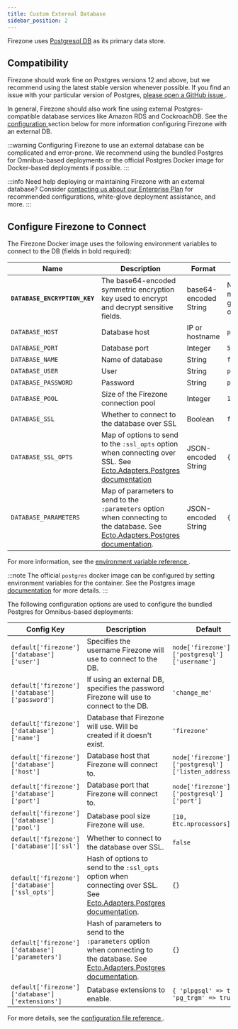 ```yaml
---
title: Custom External Database
sidebar_position: 2
---
```


Firezone uses [Postgresql DB](https://postgresql.org) as its primary data store.

## Compatibility

Firezone should work fine on Postgres versions 12 and above, but we recommend
using the latest stable version whenever possible. If you find an issue with
your particular version of Postgres, [please open a GitHub issue
](https://github.com/firezone/firezone/issues).

In general, Firezone should also work fine using external Postgres-compatible
database services like Amazon RDS and CockroachDB. See the [configuration
](#configure-firezone-to-connect) section below for more information configuring
Firezone with an external DB.

:::warning
Configuring Firezone to use an external database can be complicated and
error-prone. We recommend using the bundled Postgres for Omnibus-based
deployments or the official Postgres Docker image for Docker-based deployments
if possible.
:::

:::info
Need help deploying or maintaining Firezone with an external database? Consider
[contacting us about our Enterprise Plan](https://firezone.dev/contact/sales) for
recommended configurations, white-glove deployment assistance, and more.
:::

## Configure Firezone to Connect

<Tabs>
  <TabItem value="docker" label="Docker" default>

The Firezone Docker image uses the following environment
variables to connect to the DB (fields in bold required):

| Name                          | Description                                                                                                                                                                                                           | Format                | Default                              |
| ---                           | ---                                                                                                                                                                                                                   | ---                   | ---                                  |
| **`DATABASE_ENCRYPTION_KEY`** | The base64-encoded symmetric encryption key used to encrypt and decrypt sensitive fields.                                                                                                                             | base64-encoded String | None -- must be generated on install |
| `DATABASE_HOST`               | Database host                                                                                                                                                                                                         | IP or hostname        | `postgres`                           |
| `DATABASE_PORT`               | Database port                                                                                                                                                                                                         | Integer               | `5432`                               |
| `DATABASE_NAME`               | Name of database                                                                                                                                                                                                      | String                | `firezone`                           |
| `DATABASE_USER`               | User                                                                                                                                                                                                                  | String                | `postgres`                           |
| `DATABASE_PASSWORD`           | Password                                                                                                                                                                                                              | String                | `postgres`                           |
| `DATABASE_POOL`               | Size of the Firezone connection pool                                                                                                                                                                                  | Integer               | `10`                                 |
| `DATABASE_SSL`                | Whether to connect to the database over SSL                                                                                                                                                                           | Boolean               | `false`                              |
| `DATABASE_SSL_OPTS`           | Map of options to send to the `:ssl_opts` option when connecting over SSL. See [Ecto.Adapters.Postgres documentation](https://hexdocs.pm/ecto_sql/Ecto.Adapters.Postgres.html#module-connection-options)              | JSON-encoded String   | `{}`                                 |
| `DATABASE_PARAMETERS`         | Map of parameters to send to the `:parameters` option when connecting to the database. See [Ecto.Adapters.Postgres documentation](https://hexdocs.pm/ecto_sql/Ecto.Adapters.Postgres.html#module-connection-options). | JSON-encoded String   | `{}`                                 |

For more information, see the [environment variable reference
](../../reference/env-vars).

:::note
The official `postgres` docker image can be configured by setting
environment variables for the container. See the Postgres image
[documentation](https://hub.docker.com/_/postgres) for more details.
:::

  </TabItem>
  <TabItem value="omnibus" label="Omnibus">

The following configuration options are used to configure the bundled Postgres
for Omnibus-based deployments:

| Config Key                                      | Description                                                                                                                                                                                                            | Default                                            |
| ---                                             | ---                                                                                                                                                                                                                    | ---                                                |
| `default['firezone']['database']['user']`       | Specifies the username Firezone will use to connect to the DB.                                                                                                                                                         | `node['firezone']['postgresql']['username']`       |
| `default['firezone']['database']['password']`   | If using an external DB, specifies the password Firezone will use to connect to the DB.                                                                                                                                | `'change_me'`                                      |
| `default['firezone']['database']['name']`       | Database that Firezone will use. Will be created if it doesn't exist.                                                                                                                                                  | `'firezone'`                                       |
| `default['firezone']['database']['host']`       | Database host that Firezone will connect to.                                                                                                                                                                           | `node['firezone']['postgresql']['listen_address']` |
| `default['firezone']['database']['port']`       | Database port that Firezone will connect to.                                                                                                                                                                           | `node['firezone']['postgresql']['port']`           |
| `default['firezone']['database']['pool']`       | Database pool size Firezone will use.                                                                                                                                                                                  | `[10, Etc.nprocessors].max`                        |
| `default['firezone']['database']['ssl']`        | Whether to connect to the database over SSL.                                                                                                                                                                           | `false`                                            |
| `default['firezone']['database']['ssl_opts']`   | Hash of options to send to the `:ssl_opts` option when connecting over SSL. See [Ecto.Adapters.Postgres documentation](https://hexdocs.pm/ecto_sql/Ecto.Adapters.Postgres.html#module-connection-options).             | `{}`                                               |
| `default['firezone']['database']['parameters']` | Hash of parameters to send to the `:parameters` option when connecting to the database. See [Ecto.Adapters.Postgres documentation](https://hexdocs.pm/ecto_sql/Ecto.Adapters.Postgres.html#module-connection-options). | `{}`                                               |
| `default['firezone']['database']['extensions']` | Database extensions to enable.                                                                                                                                                                                         | `{ 'plpgsql' => true, 'pg_trgm' => true }`         |

For more details, see the [configuration file reference
](../../reference/configuration-file).

  </TabItem>
</Tabs>
